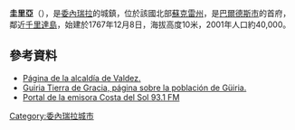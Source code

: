 '''圭里亞'''（{{lang-es|Güiria}}），是[[委內瑞拉|委內瑞拉]]的城鎮，位於該國北部[[蘇克雷州|蘇克雷州]]，是[[巴爾德斯市|巴爾德斯市]]的首府，鄰近[[千里達島|千里達島]]，始建於1767年12月8日，海拔高度10米，2001年人口約40,000。

==參考資料==
* [http://valdez-sucre.gov.ve/ Página de la alcaldía de Valdez.]{{Wayback|url=http://valdez-sucre.gov.ve/ |date=20030807093150 }}
* [http://www.guiria.com.ve/ Guiria Tierra de Gracia, página sobre la población de Güiria.]{{Wayback|url=http://www.guiria.com.ve/ |date=20141218163325 }}
* [http://www.costadelsolfm.net/ Portal de la emisora Costa del Sol 93.1 FM]{{Wayback|url=http://www.costadelsolfm.net/ |date=20141219102642 }}

{{Venezuela-geo-stub}}
[[Category:委內瑞拉城市|Category:委內瑞拉城市]]